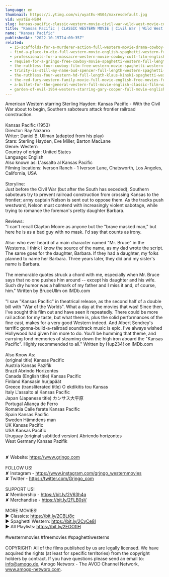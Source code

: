 ```yaml
---
language: en
thumbnail: https://i.ytimg.com/vi/wyatEu-HS04/maxresdefault.jpg
vid: wyatEu-HS04
slug: kansas-pacific-classic-western-movie-civil-war-wild-west-movie-cowboys
title: "Kansas Pacific | CLASSIC WESTERN MOVIE | Civil War | Wild West Movie | Cowboys"
name: "Kansas Pacific"
publishedAt: "2022-10-15T14:00:35Z"
related:
  - 15-scaffolds-for-a-murderer-action-full-western-movie-drama-cowboy-film-english
  - find-a-place-to-die-full-western-movie-english-spaghetti-western-free-cowboy-film
  - professionals-for-a-massacre-western-movie-cowboy-cult-film-english-free-full-movie
  - requiem-for-a-gringo-free-cowboy-movie-spaghetti-western-full-length-western-movie
  - the-ruthless-four-cowboy-film-free-western-movie-spaghetti-western-english
  - trinity-is-still-my-name-bud-spencer-full-length-western-spaghetti-western-full-movie
  - the-ruthless-four-western-hd-full-length-klaus-kinski-spaghetti-western-full-movie
  - the-red-fury-western-family-movie-full-movie-english-free-movies-full-length
  - a-bullet-for-the-general-western-full-movie-english-classic-film-watchfree-cowboyfilm
  - garden-of-evil-1954-western-starring-gary-cooper-full-movie-english-full-free-western-movies
---
```


American Western starring Sterling Hayden: Kansas Pacific - With the Civil War about to begin, Southern saboteurs attack frontier railroad construction.<br />
<br />
Kansas Pacific (1953)<br />
Director: Ray Nazarro<br />
Writer: Daniel B. Ullman (adapted from his play)<br />
Stars: Sterling Hayden, Eve Miller, Barton MacLane<br />
Genre: Western <br />
Country of origin: United States<br />
Language: English<br />
Also known as: L'assalto al Kansas Pacific<br />
Filming locations: Iverson Ranch - 1 Iverson Lane, Chatsworth, Los Angeles, California, USA<br />
<br />
Storyline:<br />
Just before the Civil War (but after the South has seceded), Southern saboteurs try to prevent railroad construction from crossing Kansas to the frontier; army captain Nelson is sent out to oppose them. As the tracks push westward, Nelson must contend with increasingly violent sabotage, while trying to romance the foreman's pretty daughter Barbara.<br />
<br />
Reviews:<br />
"I can't recall Clayton Moore as anyone but the "brave masked man," but here he is as a bad guy with no mask. I'd say that counts as irony.<br />
<br />
Also: who ever heard of a main character named "Mr. Bruce" in the Westerns. I think I know the source of the name, as my dad wrote the script. The same goes for the daughter, Barbara. If they had a daughter, my folks planned to name her Barbara. Three years later, they did and my sister's name is Barbara.<br />
<br />
The memorable quotes struck a chord with me, especially when Mr. Bruce says that no one pushes him around -- except his daughter and his wife. Such dry humor was a hallmark of my father and I miss it and, of course, him." Written by BruceUllm on IMDb.com <br />
<br />
"I saw "Kansas Pacific" in theatrical release, as the second half of a double bill with "War of the Worlds". What a day at the movies that was! Since then, I've sought this film out and have seen it repeatedly. There could be more rail action for my taste, but what there is, plus the solid performances of the fine cast, makes for a very good Western indeed. And Albert Sendrey's terrific gonna-build-a-railroad soundtrack music is epic. I've always wished Hollywood had given him more to do. You'll be humming that theme, and carrying fond memories of steaming down the high iron aboard the "Kansas Pacific". Highly recommended to all." Written by Hup234! on IMDb.com<br />
<br />
Also Know As:<br />
(original title) Kansas Pacific<br />
Austria Kansas Pazifik<br />
Brazil Abrindo Horizontes<br />
Canada (English title) Kansas Pacific<br />
Finland Kansasin hurjapäät<br />
Greece (transliterated title) O ekdikitis tou Kansas<br />
Italy L'assalto al Kansas Pacific<br />
Japan (Japanese title) カンサス大平原<br />
Portugal Aliança de Ferro<br />
Romania Caile ferate Kansas Pacific<br />
Spain Kansas Pacific<br />
Sweden Hämndens man<br />
UK Kansas Pacific<br />
USA Kansas Pacific<br />
Uruguay (original subtitled version) Abriendo horizontes<br />
West Germany Kansas Pazifik<br />
<br />
<br />
✘ Website: https://www.grjngo.com<br />
<br />
FOLLOW US!<br />
✘ Instagram - https://www.instagram.com/grjngo_westernmovies<br />
✘ Twitter - https://twitter.com/Grjngo_com<br />
<br />
SUPPORT US!<br />
✘ Membership - https://bit.ly/2V63h4q<br />
✘ Merchandise - https://bit.ly/2FLB0sV<br />
<br />
MORE MOVIES! <br />
► Classics: https://bit.ly/2CBLt8c <br />
► Spaghetti Western: https://bit.ly/2CyCe8I <br />
► All Playlists: https://bit.ly/2EOOfIH <br />
<br />
#westernmovies #freemovies #spaghettiwesterns<br />
<br />
COPYRIGHT: All of the films published by us are legally licensed. We have acquired the rights (at least for specific territories) from the copyright holders by contract. If you have questions please send an email to: info@amogo.de, Amogo Networx - The AVOD Channel Network, www.amogo-networx.com.